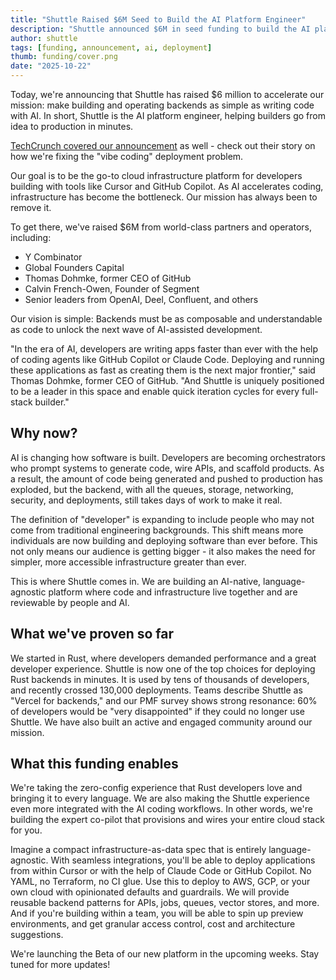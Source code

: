 ```yaml
---
title: "Shuttle Raised $6M Seed to Build the AI Platform Engineer"
description: "Shuttle announced $6M in seed funding to build the AI platform engineer that helps developers deploy backends as fast as they code them with AI assistance."
author: shuttle
tags: [funding, announcement, ai, deployment]
thumb: funding/cover.png
date: "2025-10-22"
---
```


Today, we're announcing that Shuttle has raised $6 million to accelerate our mission: make building and operating backends as simple as writing code with AI. In short, Shuttle is the AI platform engineer, helping builders go from idea to production in minutes.

[TechCrunch covered our announcement](https://techcrunch.com/2025/10/22/shuttle-raises-6-million-to-fix-vibe-codings-deployment-problem/) as well - check out their story on how we're fixing the "vibe coding" deployment problem.

Our goal is to be the go-to cloud infrastructure platform for developers building with tools like Cursor and GitHub Copilot. As AI accelerates coding, infrastructure has become the bottleneck. Our mission has always been to remove it.

To get there, we've raised $6M from world-class partners and operators, including:

- Y Combinator
- Global Founders Capital
- Thomas Dohmke, former CEO of GitHub
- Calvin French-Owen, Founder of Segment
- Senior leaders from OpenAI, Deel, Confluent, and others

Our vision is simple: Backends must be as composable and understandable as code to unlock the next wave of AI-assisted development.

"In the era of AI, developers are writing apps faster than ever with the help of coding agents like GitHub Copilot or Claude Code. Deploying and running these applications as fast as creating them is the next major frontier," said Thomas Dohmke, former CEO of GitHub. "And Shuttle is uniquely positioned to be a leader in this space and enable quick iteration cycles for every full-stack builder."

## Why now?

AI is changing how software is built. Developers are becoming orchestrators who prompt systems to generate code, wire APIs, and scaffold products. As a result, the amount of code being generated and pushed to production has exploded, but the backend, with all the queues, storage, networking, security, and deployments, still takes days of work to make it real.

The definition of "developer" is expanding to include people who may not come from traditional engineering backgrounds. This shift means more individuals are now building and deploying software than ever before. This not only means our audience is getting bigger - it also makes the need for simpler, more accessible infrastructure greater than ever.

This is where Shuttle comes in. We are building an AI-native, language-agnostic platform where code and infrastructure live together and are reviewable by people and AI.

## What we've proven so far

We started in Rust, where developers demanded performance and a great developer experience. Shuttle is now one of the top choices for deploying Rust backends in minutes. It is used by tens of thousands of developers, and recently crossed 130,000 deployments. Teams describe Shuttle as "Vercel for backends," and our PMF survey shows strong resonance: 60% of developers would be "very disappointed" if they could no longer use Shuttle. We have also built an active and engaged community around our mission.

## What this funding enables

We're taking the zero-config experience that Rust developers love and bringing it to every language. We are also making the Shuttle experience even more integrated with the AI coding workflows. In other words, we're building the expert co-pilot that provisions and wires your entire cloud stack for you.

Imagine a compact infrastructure-as-data spec that is entirely language-agnostic. With seamless integrations, you'll be able to deploy applications from within Cursor or with the help of Claude Code or GitHub Copilot. No YAML, no Terraform, no CI glue. Use this to deploy to AWS, GCP, or your own cloud with opinionated defaults and guardrails. We will provide reusable backend patterns for APIs, jobs, queues, vector stores, and more. And if you're building within a team, you will be able to spin up preview environments, and get granular access control, cost and architecture suggestions.

We're launching the Beta of our new platform in the upcoming weeks. Stay tuned for more updates!

<DiscordCTA
  title="Get Early Access"
  subtitle="Join our Discord to be the first to know about the new platform beta and connect with the team"
  buttonText="Join Discord"
/>
